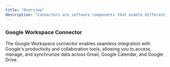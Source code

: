 ```yaml
---
title: "Overview"
description: "Connectors are software components that enable different applications, systems, or platforms to communicate and share data with each other."
---
```


### Google Workspace Connector

The Google Workspace connector enables seamless integration with Google's productivity and collaboration tools, allowing you to access, manage, and synchronize data across Gmail, Google Calendar, and Google Drive.
